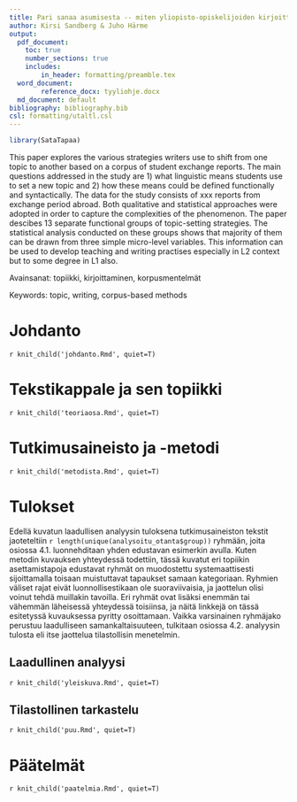 ```yaml
---
title: Pari sanaa asumisesta -- miten yliopisto-opiskelijoiden kirjoittamissa vaihtoraporteissa asetetaan tekstikappaleen topiikki?
author: Kirsi Sandberg & Juho Härme
output:
  pdf_document: 
    toc: true
    number_sections: true
    includes:
        in_header: formatting/preamble.tex
  word_document: 
        reference_docx: tyyliohje.docx
  md_document: default
bibliography: bibliography.bib
csl: formatting/utaltl.csl
---
```



```r

library(SataTapaa)

```

This paper explores the various strategies writers use to shift from one topic
to another based on a corpus of  student exchange reports. The main questions
addressed in the study are 1) what linguistic means students use to set a new
topic and 2) how these means could be defined functionally and syntactically.
The data for the study consists of xxx reports from exchange period abroad.
Both qualitative and statistical approaches were adopted in order to capture
the complexities of the phenomenon. The paper descibes 13 separate functional
groups of topic-setting strategies. The statistical analysis conducted on these
groups shows that majority of them  can be drawn from three simple micro-level
variables. This information can be used to develop teaching and writing
practises especially in L2 context but to some degree in L1 also.


Avainsanat: topiikki, kirjoittaminen, korpusmentelmät 

Keywords: topic, writing, corpus-based methods


# Johdanto

`r knit_child('johdanto.Rmd', quiet=T)`

# Tekstikappale ja sen topiikki

`r knit_child('teoriaosa.Rmd', quiet=T)`

# Tutkimusaineisto ja -metodi

`r knit_child('metodista.Rmd', quiet=T)`

# Tulokset

Edellä kuvatun laadullisen analyysin tuloksena 
tutkimusaineiston tekstit
jaoteteltiin  `r length(unique(analysoitu_otanta$group))`
ryhmään, joita osiossa 4.1. luonnehditaan yhden edustavan esimerkin avulla.
Kuten metodin kuvauksen yhteydessä todettiin, tässä kuvatut eri topiikin
asettamistapoja edustavat ryhmät on muodostettu systemaattisesti sijoittamalla
toisaan muistuttavat tapaukset samaan kategoriaan. Ryhmien väliset rajat eivät
luonnollisestikaan ole suoraviivaisia, ja jaottelun olisi voinut tehdä
muillakin tavoilla.
Eri ryhmät ovat lisäksi enemmän
tai vähemmän läheisessä yhteydessä toisiinsa, ja näitä linkkejä
on tässä esitetyssä kuvauksessa pyritty osoittamaan. Vaikka varsinainen
ryhmäjako perustuu laadulliseen samankaltaisuuteen, tulkitaan osiossa
4.2. analyysin tulosta eli itse jaottelua tilastollisin menetelmin.


## Laadullinen analyysi

`r knit_child('yleiskuva.Rmd', quiet=T)`


## Tilastollinen tarkastelu

`r knit_child('puu.Rmd', quiet=T)`

# Päätelmät

`r knit_child('paatelmia.Rmd', quiet=T)`
